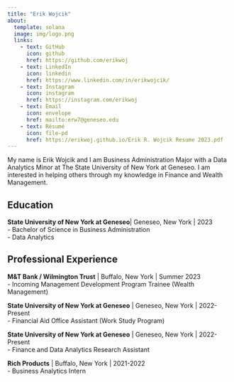 ```yaml
---
title: "Erik Wojcik" 
about:
  template: solana
  image: img/logo.png
  links:
    - text: GitHub
      icon: github
      href: https://github.com/erikwoj
    - text: LinkedIn
      icon: linkedin
      href: https://www.linkedin.com/in/erikwojcik/
    - text: Instagram
      icon: instagram
      href: https://instagram.com/erikwoj
    - text: Email
      icon: envelope
      href: mailto:erw7@geneseo.edu
    - text: Résumé
      icon: file-pd
      href: https://erikwoj.github.io/Erik R. Wojcik Resume 2023.pdf
---
```


My name is Erik Wojcik and I am Business Administration Major with a Data Analytics Minor at The State University of New York at Geneseo. I am interested in helping others through my knowledge in Finance and Wealth Management. 

## Education

**State University of New York at Geneseo**| Geneseo, New York | 2023<br> - Bachelor of Science in Business Administration<br> - Data Analytics

## Professional Experience

**M&T Bank / Wilmington Trust** | Buffalo, New York | Summer 2023<br> - Incoming Management Development Program Trainee (Wealth Management)

**State University of New York at Geneseo** | Geneseo, New York | 2022-Present<br> - Financial Aid Office Assistant (Work Study Program)

**State University of New York at Geneseo** | Geneseo, New York | 2022-Present<br> - Finance and Data Analytics Research Assistant

**Rich Products** | Buffalo, New York | 2021-2022<br> - Business Analytics Intern